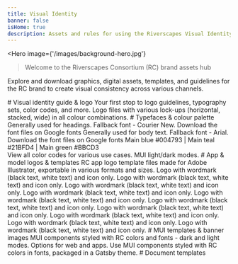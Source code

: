 ```yaml
---
title: Visual Identity
banner: false
isHome: true
description: Assets and rules for using the Riverscapes Visual Identity
---
```





<Hero
    image={'/images/background-hero.jpg'}
>
> Welcome to the Riverscapes Consortium (RC) brand assets hub

Explore and download graphics, digital assets, templates, and guidelines for the RC brand to create visual consistency across various channels.
   
</Hero>
<Container maxWidth="xl" sx={{mb: 4}}>
    # Visual identity guide & logo
    <Grid container space={2}>
        <Grid container spacing={4} sx={{mt: 3}} padding={0}>
            <Grid item xs={12} md={6} lg={3}>
                <ImgCard
                    img={ImageVI}
                    imgAlt="Visual Identity Guide"
                    to="https://drive.google.com/file/d/1pOrOYZAClBOlu_aItwcrWLeHpJytdQlB/view?usp=sharing"
                    heading="Visual identity guide"
                    headingVariant="h5"
                >
                    <Typography variant="body2">Your first stop to logo guidelines, typography sets, color codes, and more.</Typography>
                </ImgCard>
            </Grid>
            <Grid item xs={12} md={6} lg={3}>
                <ImgCard
                    img={ImageRCMain}
                    imgAlt="RC main logo"
                    to="https://drive.google.com/drive/folders/1TRXi57gOOdcuAM06DnPpkgpUmzsGvhoY?usp=drive_link"
                    heading="RC main logo"
                    headingVariant="h5"
                >
                    <Typography variant="body2">Logo files with various lock-ups (horizontal, stacked, wide) in all colour combinations.</Typography>
                </ImgCard>
            </Grid>
        </Grid>
    </Grid>
    # Typefaces & colour palette 
    <Grid container space={2}>
        <Grid container spacing={4} sx={{mt: 3}} padding={0}>
            <Grid item xs={12} md={6} lg={3}>
                <ImgCard
                    img={ImageJetbrains}
                    imgAlt="Typeface"
                    to="https://fonts.google.com/specimen/JetBrains+Mono"
                    heading="JetBrains Mono typeface"
                    headingVariant="h5"
                >
                    <Typography variant="body2">Generally used for headings. Fallback font - Courier New. Download the font files on Google fonts</Typography>
                </ImgCard>
            </Grid>
            <Grid item xs={12} md={6} lg={3}>
                <ImgCard
                    img={ImageKarla}
                    imgAlt="Karla typeface"
                    to="https://fonts.google.com/specimen/Karla"
                    heading="Karla typeface"
                    headingVariant="h5"
                >
                    <Typography variant="body2">Generally used for body text. Fallback font - Arial. Download the font files on Google fonts</Typography>
                </ImgCard>
            </Grid>
            <Grid item xs={12} md={6} lg={3}>
                <ImgCard
                    img={ImageColor}
                    imgAlt="Color Palette"
                    to="https://drive.google.com/file/d/1xB66r5qwr8hul6EAKjZQvpbETmQHZUiO/view?usp=drive_link"
                    heading="Color palettes"
                    headingVariant="h5"
                >
                    <Typography variant="body2">Main blue #004793 | Main teal #21BFD4 | Main green #BBCD3<br />View all color codes for various use cases. MUI light/dark modes.</Typography>
                </ImgCard>
            </Grid>
        </Grid>
    </Grid>
    # App & model logos & templates 
    <Grid container space={2}>
        <Grid container spacing={4} sx={{mt: 3}} padding={0}>
            <Grid item xs={12} md={6} lg={3}>
                <ImgCard
                    img={LogoRC}
                    imgAlt="RC logo"
                    to="https://drive.google.com/drive/folders/1dRTVydrFqvkQQu-n_oaFIGm-jJVOBmKn?usp=drive_link"
                    heading="RC app and model logo templates"
                    headingVariant="h5"
                >
                    <Typography variant="body2">RC app logo template files made for Adobe Illustrator, exportable in various formats and sizes.</Typography>
                </ImgCard>
            </Grid>
            <Grid item xs={12} md={6} lg={3}>
                <ImgCard
                    img={LogoBRAT}
                    imgAlt="BRAT logo"
                    to="https://drive.google.com/drive/folders/1YXlpF613EpDEvKGqIwUNyjOpF-G018ib?usp=drive_link"
                    heading="BRAT logo"
                    headingVariant="h5"
                >
                    <Typography variant="body2">Logo with wordmark (black text, white text) and icon only.</Typography>
                </ImgCard>
            </Grid>
            <Grid item xs={12} md={6} lg={3}>
                <ImgCard
                    img={LogoChannel}
                    imgAlt="Channel Area Project logo"
                    to="https://drive.google.com/drive/folders/1rkhDOEd3ju-7n2cYE9gg4Y2YVMA8PzyG?usp=drive_link"
                    heading="Channel Area Project logo"
                    headingVariant="h5"
                >
                    <Typography variant="body2">Logo with wordmark (black text, white text) and icon only.</Typography>
                </ImgCard>
            </Grid>
            <Grid item xs={12} md={6} lg={3}>
                <ImgCard
                    img={LogoDataExchange}
                    imgAlt="Data Exchange logo"
                    to="https://drive.google.com/drive/folders/1rkhDOEd3ju-7n2cYE9gg4Y2YVMA8PzyG?usp=drive_link"
                    heading="Data Exchange logo"
                    headingVariant="h5"
                >
                    <Typography variant="body2">Logo with wordmark (black text, white text) and icon only.</Typography>
                </ImgCard>
            </Grid>
            <Grid item xs={12} md={6} lg={3}>
                <ImgCard
                    img={LogoGCD}
                    imgAlt="GCD logo"
                    to="https://drive.google.com/drive/folders/1mwDh6f4ut47Zg_6JGw51gyuS96nQIxGF?usp=drive_link"
                    heading="GCD logo"
                    headingVariant="h5"
                >
                    <Typography variant="body2">Logo with wordmark (black text, white text) and icon only.</Typography>
                </ImgCard>
            </Grid>
            <Grid item xs={12} md={6} lg={3}>
                <ImgCard
                    img={LogoLTPBR}
                    imgAlt="LT-BPR logo"
                    to="https://drive.google.com/drive/folders/199-xTUEaZ3QIGemOU6XcvB5dLNCow6GP?usp=drive_link"
                    heading="LT-BPR logo"
                    headingVariant="h5"
                >
                    <Typography variant="body2">Logo with wordmark (black text, white text) and icon only.</Typography>
                </ImgCard>
            </Grid>
            <Grid item xs={12} md={6} lg={3}>
                <ImgCard
                    img={LogoQRIS}
                    imgAlt="QRIS logo"
                    to="https://drive.google.com/drive/folders/1rztR4WpWGsibpvoeQYpdDJw6omPjO24w?usp=drive_link"
                    heading="QRIS logo"
                    headingVariant="h5"
                >
                    <Typography variant="body2">Logo with wordmark (black text, white text) and icon only.</Typography>
                </ImgCard>
            </Grid>
            <Grid item xs={12} md={6} lg={3}>
                <ImgCard
                    img={LogoRiverscapesEngine}
                    imgAlt="Riverscapes Metric Engine logo"
                    to="https://drive.google.com/drive/folders/1AOvCO7Mhhr7OM22zMOwgOxJGbe-P3Thg?usp=drive_link"
                    heading="Riverscapes Metric Engine logo"
                    headingVariant="h5"
                >
                    <Typography variant="body2">Logo with wordmark (black text, white text) and icon only.</Typography>
                </ImgCard>
            </Grid>
            <Grid item xs={12} md={6} lg={3}>
                <ImgCard
                    img={LogoTaudem}
                    imgAlt="Taudem logo"
                    to="https://drive.google.com/drive/folders/1wqZxqMulha4ew68Ba-_VGcTPjL8EGyGV?usp=drive_link"
                    heading="Taudem logo"
                    headingVariant="h5"
                >
                    <Typography variant="body2">Logo with wordmark (black text, white text) and icon only.</Typography>
                </ImgCard>
            </Grid>
            <Grid item xs={12} md={6} lg={3}>
                <ImgCard
                    img={LogoVBET}
                    imgAlt="VBET logo"
                    to="https://drive.google.com/drive/folders/1mJLtLnbnAt7tyBisr4tS80JASm6zwbei?usp=drive_link"
                    heading="VBET logo"
                    headingVariant="h5"
                >
                    <Typography variant="body2">Logo with wordmark (black text, white text) and icon only.</Typography>
                </ImgCard>
            </Grid>
            <Grid item xs={12} md={6} lg={3}>
                <ImgCard
                    img={LogoViewer}
                    imgAlt="Viewer logo"
                    to="https://drive.google.com/drive/folders/1BLEap70o6jJ7ADlbwGUaMxvrRZXtZ3_-?usp=drive_link"
                    heading="Viewer logo"
                    headingVariant="h5"
                >
                    <Typography variant="body2">Logo with wordmark (black text, white text) and icon only.</Typography>
                </ImgCard>
            </Grid>
        </Grid>
    </Grid>
    # MUI templates & banner images
    <Grid container space={2}>
        <Grid container spacing={4} sx={{mt: 3}} padding={0}>
            <Grid item xs={12} md={6} lg={3}>
                <ImgCard
                    img={ImageMUI}
                    imgAlt="MUI components & templates"
                    to="https://drive.google.com/drive/folders/1GIGPcBCb2oiPAIihU4wspytA50dR3zm1?usp=drive_link"
                    heading="MUI components & templates"
                    headingVariant="h5"
                >
                    <Typography variant="body2">MUI components styled with RC colors and fonts - dark and light modes.</Typography>
                </ImgCard>
            </Grid>
            <Grid item xs={12} md={6} lg={3}>
                <ImgCard
                    img={ImageBanners}
                    imgAlt="Banner images"
                    to="https://drive.google.com/drive/folders/1tfLRGpyJDDy3kLjMluPSCUIjxvas417y?usp=drive_link"
                    heading="Banner images"
                    headingVariant="h5"
                >
                    <Typography variant="body2">Options for web and apps.</Typography>
                </ImgCard>
            </Grid>
            <Grid item xs={12} md={6} lg={3}>
                <ImgCard
                    img={LogoGatsby}
                    imgAlt="Gatsby logo"
                    to="https://developer.riverscapes.net/documentation/"
                    heading="Gatsby theme"
                    headingVariant="h5"
                >
                    <Typography variant="body2">Use MUI components styled with RC colors in fonts, packaged in a Gatsby theme.</Typography>
                </ImgCard>
            </Grid>
        </Grid>
    </Grid>
    # Document templates
    <Grid container space={2}>
        <Grid container spacing={4} sx={{mt: 3}} padding={0}>
            <Grid item xs={12} md={6} lg={3}>
                <ImgCard
                    img={ImageDocs}
                    imgAlt="Google Docs template"
                    to="https://docs.google.com/document/d/19CkvqARst-OtAdvw8EEkiuVke6X5BCFvQvCrjkKUqlk/edit?usp=drive_link"
                    heading="Google Docs template"
                    headingVariant="h5"
                >
                </ImgCard>
            </Grid>
            <Grid item xs={12} md={6} lg={3}>
                <ImgCard
                    img={ImagePresentations}
                    imgAlt="Google Slides template"
                    to="https://docs.google.com/presentation/d/1QM5oTP-YT_9c9lZTOHhU6oZcqhj0pzRCUTZ3vLL6xYo/edit?usp=drive_link"
                    heading="Google Slides template"
                    headingVariant="h5"
                >
                </ImgCard>
            </Grid>
        </Grid>
    </Grid>
</Container>
